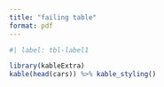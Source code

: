 ```yaml
---
title: "failing table"
format: pdf
---
```


```r
#| label: tbl-label1

library(kableExtra)
kable(head(cars)) %>% kable_styling()
```
